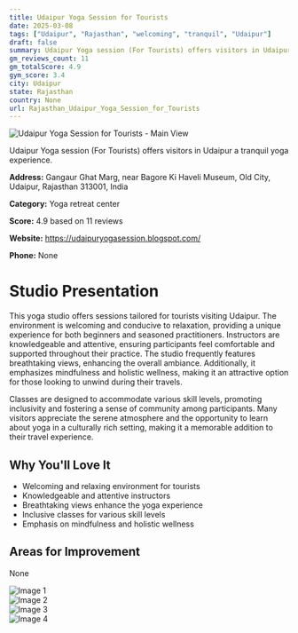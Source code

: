 ```yaml
---
title: Udaipur Yoga Session for Tourists
date: 2025-03-08
tags: ["Udaipur", "Rajasthan", "welcoming", "tranquil", "Udaipur"]  
draft: false
summary: Udaipur Yoga session (For Tourists) offers visitors in Udaipur a tranquil yoga experience.
gm_reviews_count: 11
gm_totalScore: 4.9
gym_score: 3.4
city: Udaipur
state: Rajasthan
country: None
url: Rajasthan_Udaipur_Yoga_Session_for_Tourists
---
```


<div className="aspect-[16/9] relative my-8">
  <img 
    src="https://lh5.googleusercontent.com/p/AF1QipO7VEWgdZHApBDqw1zIleiQg1btTUKQaJn9Tb7P=w1920-h1080-k-no"
    alt="Udaipur Yoga Session for Tourists - Main View"
    className="object-cover absolute inset-0 w-full h-full rounded-lg"
  />
</div>

Udaipur Yoga session (For Tourists) offers visitors in Udaipur a tranquil yoga experience.

**Address:** Gangaur Ghat Marg, near Bagore Ki Haveli Museum, Old City, Udaipur, Rajasthan 313001, India

**Category:** Yoga retreat center

**Score:** 4.9 based on 11 reviews

**Website:** https://udaipuryogasession.blogspot.com/

**Phone:** None

# Studio Presentation

This yoga studio offers sessions tailored for tourists visiting Udaipur. The environment is welcoming and conducive to relaxation, providing a unique experience for both beginners and seasoned practitioners. Instructors are knowledgeable and attentive, ensuring participants feel comfortable and supported throughout their practice. The studio frequently features breathtaking views, enhancing the overall ambiance. Additionally, it emphasizes mindfulness and holistic wellness, making it an attractive option for those looking to unwind during their travels.

Classes are designed to accommodate various skill levels, promoting inclusivity and fostering a sense of community among participants. Many visitors appreciate the serene atmosphere and the opportunity to learn about yoga in a culturally rich setting, making it a memorable addition to their travel experience.

## Why You'll Love It

- Welcoming and relaxing environment for tourists
- Knowledgeable and attentive instructors
- Breathtaking views enhance the yoga experience
- Inclusive classes for various skill levels
- Emphasis on mindfulness and holistic wellness

## Areas for Improvement

None

<div className="grid grid-cols-1 xl:grid-cols-2 gap-4 my-8">
<div className="aspect-[4/3] relative"><img src="https://lh5.googleusercontent.com/p/AF1QipPgUhhnOxvTnCGcVBFB_g8XlFonLpBRIRaRjKv7=w1920-h1080-k-no" alt="Image 1" className="object-cover absolute inset-0 w-full h-full rounded-lg" /></div>
<div className="aspect-[4/3] relative"><img src="https://lh5.googleusercontent.com/p/AF1QipPmzhq7t-nhdvdi5PDGquOiuS6-j_JKmpW_fo1h=w1920-h1080-k-no" alt="Image 2" className="object-cover absolute inset-0 w-full h-full rounded-lg" /></div>
<div className="aspect-[4/3] relative"><img src="https://lh5.googleusercontent.com/p/AF1QipMVUQsdxH9o0Kp0_UDCQUE3W00gyhSRWn93Mkkf=w1920-h1080-k-no" alt="Image 3" className="object-cover absolute inset-0 w-full h-full rounded-lg" /></div>
<div className="aspect-[4/3] relative"><img src="https://lh5.googleusercontent.com/p/AF1QipPDStRUr9Lu3YwdHMtLVwlD8R9eQn4DnfjFkXAl=w1920-h1080-k-no" alt="Image 4" className="object-cover absolute inset-0 w-full h-full rounded-lg" /></div>
</div>
